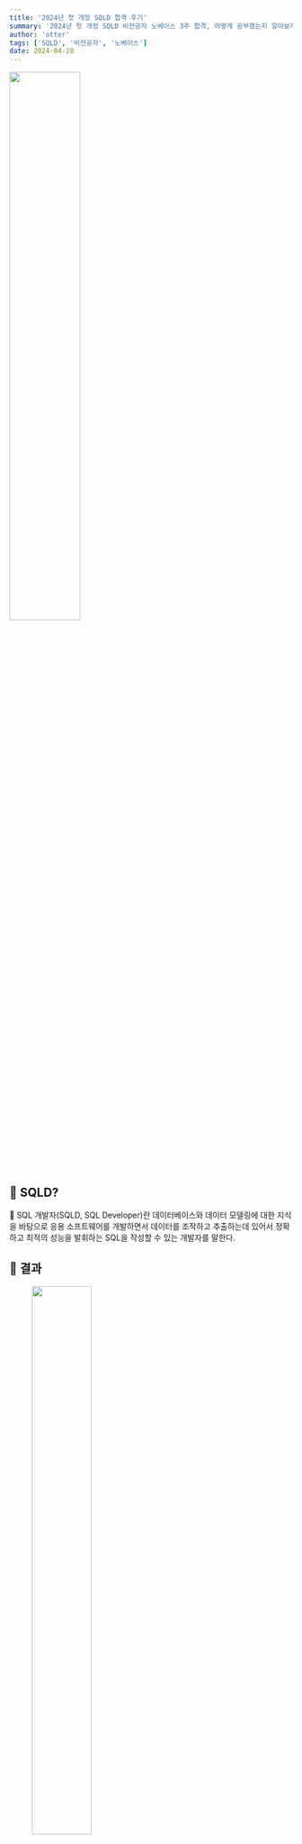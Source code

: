 ```yaml
---
title: '2024년 첫 개정 SQLD 합격 후기'
summary: '2024년 첫 개정 SQLD 비전공자 노베이스 3주 합격, 어떻게 공부했는지 알아보자!'
author: 'otter'
tags: ['SQLD', '비전공자', '노베이스']
date: 2024-04-28
---
```

<img src="https://github.com/nerd-animals/na-log/assets/144116866/3e34aaea-d004-4f51-94f1-a98682ac6c83" width="50%" height="50%"/>

## 🤔 SQLD?

<aside>
📝 SQL 개발자(SQLD, SQL Developer)란 데이터베이스와 데이터 모델링에 대한 지식을 바탕으로 응용 소프트웨어를 개발하면서 데이터를 조작하고 추출하는데 있어서 정확하고 최적의 성능을 발휘하는 SQL을 작성할 수 있는 개발자를 말한다.
</aside>

## 📌 결과

<figure>
<img src="https://github.com/nerd-animals/na-log/assets/144116866/5480d115-211c-4142-9391-c89a6f856d49" width="50%" height="50%"/>
<figcaption>제 52회, 2024년 3월 9일 (개정 이후 첫 시험)</figcaption>
</figure>


### 🧐 왜 준비했는가?

![우대사항](https://github.com/nerd-animals/na-log/assets/144116866/dc897a3b-1877-4bd4-bdfa-5a14c3365499)

비전공 개발자로서 개발 자격증이 하나도 없었다. **(비전공, 노베이스)**

금융권을 준비하다보니 우대사항으로 SQLP가, 코딩 테스트에 SQL 문제가 출제되기도 한다.

(SQLP를 취득하려면 일단 SQLD가 필요하다.)

### ✨ 합격 기준

![합격기준1](https://github.com/nerd-animals/na-log/assets/144116866/e632470c-d9ab-40a0-a344-3f222901550a)
![합격기준2](https://github.com/nerd-animals/na-log/assets/144116866/b788ccb8-85cb-407b-aa62-b0a8b46b298f)
**객관식** 총 **50문항/100점 만점**(문제당 배점 각 **2점**)의 필기시험으로 진행된다.
(**제52회**부터 **객관식**으로만 50문항으로 변경, 개정됐다.) ⇒ **개정되고 첫 시험🥲**

총 60점(30문제) 이상을 획득하면 합격이며, 단 과목별 40% 미만이라면 과락이다.

### 🔎 과목별 주요항목

[데이터자격시험](https://www.dataq.or.kr/www/board/view.do)

![과목별주요항목](https://github.com/nerd-animals/na-log/assets/144116866/ee93ed6b-228e-4f75-abe4-6bf5ea370321)
---

## 📚 준비 과정

### 📍 시험 일정

![시험일정](https://github.com/nerd-animals/na-log/assets/144116866/67d77caf-c976-4835-9aa9-2b8339cccbe3)

2024년 시험 일정

한국데이터산업진흥원 주관으로 **연 4회** 시행 (분기에 1회 접수)

<aside>
🖥️
◆원서접수 시간 : 접수 시작일 10:00 ~ 접수 마감일 18:00

◆수험표 발행 시간 : 시험일 2주 전(휴일인 경우 전일) 금요일 16시

◆결과발표 시간 : 10:00 (사정에 따라 변동 가능)

◆시험 시작시간 : 10:00

◆사전점수 공개 : 공개시작일 16:00 ~ 공개최종일 18:00

(접수된 재검토 신청은 검토기간을 거쳐 결과발표일에 통보)
</aside>

### 🗓️ 준비 기간

> 제52회 : 2024년 1월 29일(월) ~ 3월 9일(토)
> 
- 1주 : 개념정리
    
    유선배 SQLD 책을 보면서 하루에 1시간 씩 개념정리하면서 감 익히기
    
    (총 5개 CHAPTER를 하루에 하나씩 개념정리)
    
- 2주 ~ 3주 : 기출문제
(시간 없다면 이것만 해도 될듯)
    
    [https://yunamom.tistory.com/category/IT자격증 공부/SQLD 기출문제](https://yunamom.tistory.com/category/IT%EC%9E%90%EA%B2%A9%EC%A6%9D%20%EA%B3%B5%EB%B6%80/SQLD%20%EA%B8%B0%EC%B6%9C%EB%AC%B8%EC%A0%9C)
    
    구글에 SQLD 정리본을 공유받아 노랭이 책과 기출 풀면서 틀렸던 내용 옆에 메모
    

### 🧑🏻‍💻 공부 방법

네이버 [데이터 전문가 포럼](https://cafe.naver.com/sqlpd) 이라는 카페가 가장 유명해서 정보를 취합했다.

<img src="https://github.com/nerd-animals/na-log/assets/144116866/c38096fc-3a4b-43a6-a4f1-4b119e09bf4d" width="50%" height="50%"/>

- 유선배 SQLD 책 : 비전공자한테 개념부터 공부하기 좋다고 해서 구매
    
    개정 내용인 PIVOT/UNPIVOT, 정규표현식에 대한 내용이 없다.
    
    다행히 개정 첫 시험(52회)에는 출제되지 않았다.
    이 점 참고하여 구매하거나, 구매하더라도 따로 공부하는 것을 추천한다.
    
    [홍쌤의 데이터랩](https://www.youtube.com/@hdatalab)
    
    해당 유튜브도 많이 보시던데, 나는 몰라서 보진 못했다.
    
    PIVOT/UNPIVOT, 정규표현식에 대한 정보를 찾고싶으면 `SQLD 2과목 PART2. SQL 활용 완벽 정리`를 보면 될 것 같다.

<img src="https://github.com/nerd-animals/na-log/assets/144116866/c525d66d-e24f-4e01-971c-418f5ce02ab4" width="50%" height="50%"/>

- 노랭이 : SQL하면 유명한 책
    
    실제로도 도움이 많이 됐다. 시험과 비슷하거나 조금 더 어려운 수준이다.
    
    마지막 과목 `III.(SQL 고급활용 및 튜닝)`은 SQLP 과목이라 풀지 않아도 된다.
    

### ☝️ 응시 팁

- 응시료 : 50,000원

![접수](https://github.com/nerd-animals/na-log/assets/144116866/48f22179-ba5d-4a56-bfcd-64f9a38e12e2)
- 지역
    - 서울, 경기도, 인천, 대전, 대구, 부산, 광주, 강원도, 제주도
    - 제52회 SQLD (대구) 성지중학교
        - 이곡역에서 가깝고, 바로 앞에 편의점이 있으니 물이나 초콜릿 구매 가능
- 준비물 및 알아야할 것
    - 신분증 / 컴퓨터 싸인펜 혹은 볼펜    
    - 08:30부터 입실 가능
    09:30까지 입실 완료
    09시 30분 ~ 10시 : 신분증 검사 및 시험 대기
    - 조기 퇴실 : 10시 30분부터 시험지를 제출하고 퇴실가능
    - 시작 몇 분 전부터는 태블릿 및 전자기기를 종료해야해서 여분으로 **자료 프린트**를 해가는 것을 추천

---

## 🚀 자료 공유

[SQLD 이론 요약 정리 PDF](https://yurimac.tistory.com/40)

---

## ✨ 후기

시험 시간을 보통 다 채우는 편인데, 3번 정도 다 훑어봐서 60분 정도 보고, 조기퇴실했다.

### 주관식 → 객관식

이번 회부터 주관식 문제 8개 정도가 아예 없고, 객관식 문제로만 50문제 출제된다고 했다.

하지만! 오히려 객관식이니 모르는 문제는 찍을 기회가 있으니까 더 쉬워진 게 아닌가하는 생각이 들었다.
(기출에서도 주관식이 그다지 어려운 문제가 나오지 않았음)

### 과목

SQL 최적화 기본 원리가 SQLP로 이동돼서 난이도 자체는 예전에 비해 낮아진 게 아닌가 싶다.

개정 과목인 `PIVOT/UNPIVOT`, 정규 표현식에 대한 내용은 출제되지 않았다.

---

## ⭐️ 필수

<aside>
SQLD 이론 요약 정리 PDF나 유튜브 강의를 통하여 꼭 해당 키워드는 이해 및 암기하자!
</aside>

### **1과목 - 데이터 모델링의 이해**

> **암기**가 필수!
> 
- **엔터티, 속성, 관계, 식별자의 개념과 정의**
    - 분류 기준에 따른 6가지 엔터티
    - 분류 기준에 따른 속성
    - 주식별자 특성 종류 및 특성별 의미
    - 식별관계/비식별관계 차이
- **모델링, 스키마 뜻/특징**
    - 외부, 내부, 개념 스키마
    - 모델링 특징, 단계
- **ERD 그리기 (1:1, 1:다 등등)**
    - ERD 선이 각각 의미하는 것
- **정규화**
    - 제1정규화, 제2정규화, 제3정규화, 반정규화 의미 (예시 주어지고 이게 무슨 정규화냐~)
- **NULL**
    - 의미
    - 연산 시 NULL, 제외 (가로 연산, 세로 연산)

### **2과목 - SQL 기본 및 활용**

> **이해**가 필수! (암기도 해야한다)
> 
- **SELECT문 실행 순서**
    - FROM -> WHERE -> GROUP BY -> HAVING -> SELECT -> ORDER BY
    - 순서를 알아야 문제를 풀 수 있음
- **함수**
    - **숫자 함수** 차이 : ABS, SIGN, ROUND, TRUNC …
    - **NULL 관련 함수** 차이 : NVL, NVL2, NULLIF, COALESCE
    - 문자 함수, 날짜 함수, CASE WHEN 구문 등도 중요하다.
- **JOIN** : INNER JOIN, OUTER JOIN, NATURAL JOIN, CROSS JOIN
- **그룹 함수**
    - ROLLUP, CUBE, GROUPING SETS
    - 그룹핑, 순서가 어떻게 되는지
- **순위함수**
    - RANK, DENSE_RANK, ROW_NUMBER
- **비율함수**
    - RATIO_TO_REPORT, PERCENT_RANK, CUME_DIST, NTILE

- **SQL 연산자**
    
    
    | 연산자 | 의미 | 예시 |
    | --- | --- | --- |
    | BETWEEN A AND B | A와 B의 사이(A, B 포함) | where col between 1 and 10 |
    | LIKE ‘비교 문자열’ | 비교 문자열을 포함
    ’%’는 문자열을 의미
    ’_’는 하나의 문자를 의미
    ’_’ 혹은 ‘%’ 기호가 포함된 문자 검색 시 ESCAPE 지정 | where col like ‘방탄%’
    where col like ‘%소년단’
    where col like ‘%탄소년%’
    where col like ‘방_소%’
    where col like ‘%#%%’ escape ‘#’ |
    | IN (LIST) | LIST 중 하나와 일치 | where col in (1, 3, 5) |
    | IS NULL | NULL 값 | where col is null |

- **관리 구문**
    
    
    | 구분 | 종류 |
    | --- | --- |
    | DML(Data Manipulation) | INSERT, UPDATE, DELETE, MERGE, SELECT |
    | TCL(Transcation Control) | COMMIT, ROLLBACK, SAVEPOINT |
    | DDL(Data Definition) | CREATE, DROP, MODIFY(오라클), ALTER(SQL서버), RENAME, TRUNCATE |
    | DCL(Data Control) | GRANK, REVOKE |

- **트랜잭션**
    - 특징 암기 및 이해


---

![파이팅](https://github.com/nerd-animals/na-log/assets/144116866/43a4995b-6063-435d-a585-745b6c02d14b)

<center> SQLD, 할 수 있다. 파이팅!</center>